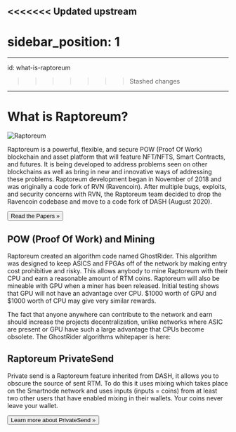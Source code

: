 <<<<<<< Updated upstream
---
sidebar_position: 1
=======
--- 
id: what-is-raptoreum
>>>>>>> Stashed changes
---

# What is Raptoreum?

![Raptoreum](/img/rapt-outline.png)

Raptoreum is a powerful, flexible, and secure POW (Proof Of Work) blockchain and asset platform that will feature NFT/NFTS, Smart Contracts, and futures. It is being developed to address problems seen on other blockchains as well as bring in new and innovative ways of addressing these problems. Raptoreum development began in November of 2018 and was originally a code fork of RVN (Ravencoin). After multiple bugs, exploits, and security concerns with RVN, the Raptoreum team decided to drop the Ravencoin codebase and move to a code fork of DASH (August 2020).

<Link to="docs/raptoreum/papers/raptoreumlightpaper">
<button class="button button--block button--primary">Read the Papers »</button>
</Link>

## POW (Proof Of Work) and Mining

Raptoreum created an algorithm code named GhostRider. This algorithm was designed to keep ASICS and FPGAs off of the network by making entry cost prohibitive and risky. This allows anybody to mine Raptoreum with their CPU and earn a reasonable amount of RTM coins. Raptoreum will also be mineable with GPU when a miner has been released. Initial testing shows that GPU will not have an advantage over CPU. $1000 worth of GPU and $1000 worth of CPU may give very similar rewards.

The fact that anyone anywhere can contribute to the network and earn should increase the projects decentralization, unlike networks where ASIC are present or GPU have such a large advantage that CPUs become obsolete. The GhostRider algorithms whitepaper is here:

## Raptoreum PrivateSend

Private send is a Raptoreum feature inherited from DASH, it allows you to obscure the source of sent RTM. To do this it uses mixing which takes place on the Smartnode network and uses inputs (inputs = coins) from at least two other users that have enabled mixing in their wallets. Your coins never leave your wallet.

<Link to="docs/wallet/privatesend">
<button class="button button--block button--primary">Learn more about PrivateSend »</button>
</Link>
